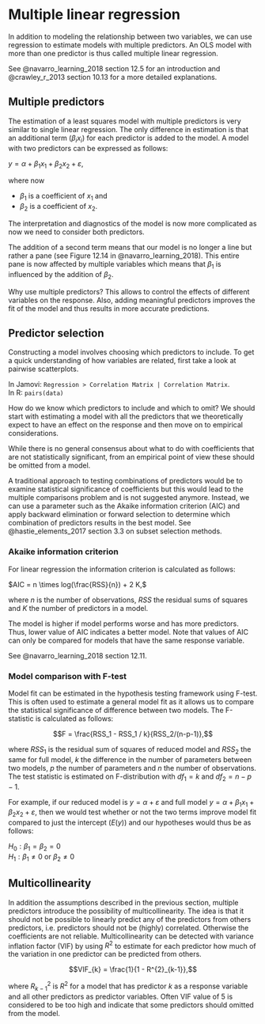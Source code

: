 <!-- Join with 09-regression and replace with an overview of some more complex models (count data, ordinal, multinomial) -->

# Multiple linear regression

In addition to modeling the relationship between two variables, we can use regression to estimate models with multiple predictors. An OLS model with more than one predictor is thus called multiple linear regression. 

See @navarro_learning_2018 section 12.5 for an introduction and @crawley_r_2013 section 10.13 for a more detailed explanations.

## Multiple predictors

The estimation of a least squares model with multiple predictors is very similar to single linear regression. The only difference in estimation is that an additional term ($\beta_i x_i$) for each predictor is added to the model. A model with two predictors can be expressed as follows:

$y = \alpha + \beta_{1} x_1  + \beta_{2} x_2 + \varepsilon,$

where now

- $\beta_1$ is a coefficient of $x_1$ and
- $\beta_2$ is a coefficient of $x_2$.

The interpretation and diagnostics of the model is now more complicated as now we need to consider both predictors.

The addition of a second term means that our model is no longer a line but rather a pane (see Figure 12.14 in @navarro_learning_2018). This entire pane is now affected by multiple variables which means that $\beta_1$ is influenced by the addition of $\beta_2$. 

Why use multiple predictors? This allows to control the effects of different variables on the response. Also, adding meaningful predictors improves the fit of the model and thus results in more accurate predictions. 

## Predictor selection

Constructing a model involves choosing which predictors to include. To get a quick understanding of how variables are related, first take a look at pairwise scatterplots.

In Jamovi: `Regression > Correlation Matrix | Correlation Matrix `.  
In R: `pairs(data)`

How do we know which predictors to include and which to omit? We should start with estimating a model with all the predictors that we theoretically expect to have an effect on the response and then move on to empirical considerations.

While there is no general consensus about what to do with coefficients that are not statistically significant, from an empirical point of view these should be omitted from a model.

A traditional approach to testing combinations of predictors would be to examine statistical significance of coefficients but this would lead to the multiple comparisons problem and is not suggested anymore. Instead, we can use a parameter such as the Akaike information criterion (AIC) and apply backward elimination or forward selection to determine which combination of predictors results in the best model. See @hastie_elements_2017 section 3.3 on subset selection methods.

### Akaike information criterion

For linear regression the information criterion is calculated as follows:

$AIC = n \times log(\frac{RSS}{n}) + 2 K,$

where $n$ is the number of observations, $RSS$ the residual sums of squares and $K$ the number of predictors in a model.

The model is higher if model performs worse and has more predictors. Thus, lower value of AIC indicates a better model. Note that values of AIC can only be compared for models that have the same response variable.

See @navarro_learning_2018 section 12.11.

### Model comparison with F-test

Model fit can be estimated in the hypothesis testing framework using F-test. This is often used to estimate a general model fit as it allows us to compare the statistical significance of difference between two models. The F-statistic is calculated as follows:

$$F = \frac{RSS_1 - RSS_1 / k}{RSS_2/(n-p-1)},$$

where $RSS_1$ is the residual sum of squares of reduced model and $RSS_2$ the same for full model, $k$ the difference in the number of parameters between two models, $p$ the number of parameters and $n$ the number of observations. The test statistic is  estimated on F-distribution with $df_1 = k$ and $df_2 = n-p-1$.

For example, if our reduced model is $y = \alpha + \varepsilon$ and full model $y = \alpha + \beta_{1} x_1  + \beta_{2} x_2 + \varepsilon$, then we would test whether or not the two terms improve model fit compared to just the intercept ($E(y)$) and our hypotheses would thus be as follows:

$H_0: \beta_1 = \beta_2 = 0$  
$H_1: \beta_1 \neq 0 \text{ or } \beta_2 \neq 0$  

## Multicollinearity

In addition the assumptions described in the previous section, multiple predictors introduce the possibility of multicollinearity. The idea is that it should not be possible to linearly predict any of the predictors from others predictors, i.e. predictors should not be (highly) correlated. Otherwise the coefficients are not reliable. Multicollinearity can be detected with variance inflation factor (VIF) by using $R^2$ to estimate for each predictor how much of the variation in one predictor can be predicted from others.

$$VIF_{k} = \frac{1}{1 - R^{2}_{k-1}},$$

where $R^{2}_{k-1}$ is $R^{2}$ for a model that has predictor $k$ as a response variable and all other predictors as predictor variables. Often VIF value of 5 is considered to be too high and indicate that some predictors should omitted from the model.

